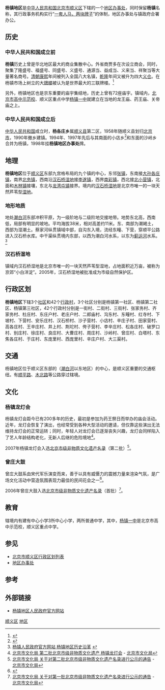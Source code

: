 {{中国乡级行政区
|景观照片文件名 = 杨镇大集 - panoramio.jpg
|景观照片描述 = 2008年1月的杨镇大集
|汉语拼音 = Yangzhen Diqu
|其他语言 = 
|其他语言名称 = 
|旧称 = 
|地名出处 = 
|位置图文件名 = YangzhenBeijingLocation.jpg
|位置图描述 = '''杨镇地区'''在[[北京市|北京市]]和在[[顺义区|顺义区]]的位置<br />其中黄色区域表示顺义区<br />红色区域表示杨镇地区
|自定义图片 = 
|建置时间 = 
|政府驻地 = '''杨镇'''府前街3号
|毗邻行政区 = [[北小营镇|北小营镇]]、[[南彩镇|南彩镇]]、[[李遂镇|李遂镇]]、[[北务镇|北务镇]]、[[大孙各庄镇|大孙各庄镇]]、[[张镇_(北京市)|张镇]]、[[龙湾屯镇|龙湾屯镇]]、[[木林镇|木林镇]]
|上级行政区 = [[北京市|北京市]][[顺义区|顺义区]]
|地理坐标 = {{coord|40|8|59|N|116|49|18|E|region:CN}}
|总面积 = 96平方公里
|总人口 = 
|总人口年份 = 
|户籍人口 = 46949人<ref>{{Cite web |url=http://www.xzqh.org/old/quhua/11bj/0113sy.htm |title=行政区划网 北京市顺义区 |access-date=2011-01-27 |archive-date=2010-07-06 |archive-url=https://web.archive.org/web/20100706053103/http://www.xzqh.org/old/quhua/11bj/0113sy.htm |dead-url=no }}</ref>
|户籍人口年份 = 2000年 
|常住人口 = 约60000人<ref>[http://www.yangzhen.bjshy.gov.cn/level3.jsp?id=20975 杨镇人民政府官方网站 杨镇概况] {{webarchive|url=https://web.archive.org/web/20160304205738/http://www.yangzhen.bjshy.gov.cn/level3.jsp?id=20975 |date=2016-03-04 }}</ref>
|常住人口年份 = 2009年
|人口密度 = 约620人/平方公里
|GDP = 
|GDP年份 = 
|邮政编码 = 101309
|电话区号 = 10
|官方网站 = http://www.yangzhen.bjshy.gov.cn
|网站名称 = 
|11/01/13/006/000}}

'''杨镇地区'''是[[中华人民共和国|中华人民共和国]][[北京市|北京市]][[顺义区|顺义区]]下辖的一个[[地区办事处|地区办事处]]，同时保留'''杨镇'''名称，其行政事务机构实行“[[一套人马，两块牌子|一套人马，两块牌子]]”的体制，地区办事处与镇政府合署办公。

== 历史 ==
=== 中华人民共和国成立前 ===
'''杨镇'''历史上曾是华北地区最大的商业集散中心。外省商贾多在次设立商会，同时，聚集了隆盛号、福盛号、同盛号、义盛号、通源当、益成当、义来当、祥聚当等大量著名商号。[[清朝|清朝]][[康熙|康熙]]年间被列入全国八大名镇，[[乾隆|乾隆]]年间又被升为四大[[义仓|义仓]]。在杨镇市场上树立的大[[牌楼|牌楼]]被认为是世界最大的三联牌楼。<ref>{{Cite web |url=http://www.bjshy.gov.cn/Item/30052.aspx |title=顺义网城 杨镇 |access-date=2011-01-27 |archive-date=2017-09-14 |archive-url=https://web.archive.org/web/20170914020859/http://www.bjshy.gov.cn/Item/30052.aspx |dead-url=no }}</ref>

另外，杨镇地区也是京东重要的庙宇集结地，历史上曾有72座庙宇。镇域内，[[北京市高中示范校|北京市高中示范校]]、顺义区重点中学[[杨镇一中|杨镇一中]]就建立在当地的龙王庙、药王庙、关帝庙之上。
=== 中华人民共和国成立后 ===
[[中华人民共和国|中华人民共和国]]成立时，'''杨各庄乡'''属[[顺义县|顺义县]]第二区，1958年随顺义县划归[[北京市|北京市]]，1990年撤乡建镇。1994年、1997年先后与其南面的小店乡<ref>{{cite journal|author=李丽珍; 吴为|title=调整部分乡镇行政区划|journal=北京年鉴|year=1995|issn=1002-3658|publisher=北京年鉴社|pages=126}}</ref>和东面的沙岭乡合并为杨镇，1998年挂'''杨镇地区办事处'''牌。

== 地理 ==
'''杨镇地区'''位于[[顺义区|顺义区]]东部九宫格布局的九个镇的中心，东邻[[张镇_(北京市)|张镇]]，东南接[[大孙各庄镇|大孙各庄镇]]，南界[[北务镇|北务镇]]，西南沿[[汉石桥湿地|汉石桥湿地]]接[[李遂镇|李遂镇]]，西界[[南彩镇|南彩镇]]，西北接[[北小营镇|北小营镇]]，北面和[[木林镇|木林镇]]接壤，东北与[[龙湾屯镇|龙湾屯镇]]接界。境内的[[汉石桥湿地|汉石桥湿地]]是北京市唯一的一块天然芦苇型[[湿地|湿地]]。
=== 地形地质 ===
地处[[潮白河|潮白河]]东部冲积平原，为一级阶地与二级阶地交接地带。地势东北高，西南低，局部有明显的坡地。平均海拔38米，相对高差约11米。东、南部为潮褐土，西部为湿潮土。蔡家河纵贯镇域中部，自沟东入境，流经东疃、下营，穿顺平公路进入汉石桥水库。中干渠纵贯境内东部，以西为潮白河水系，以东为[[蓟运河|蓟运河]]水系。<ref>[http://www.yangzhen.bjshy.gov.cn/level3.jsp?id=20974 杨镇人民政府官方网站 杨镇地区历史沿革] {{webarchive|url=https://web.archive.org/web/20160304104330/http://www.yangzhen.bjshy.gov.cn/level3.jsp?id=20974 |date=2016-03-04 }}</ref>

=== 汉石桥湿地 ===
镇域内汉石桥湿地是北京市唯一的一块天然芦苇型湿地，占地面积近万亩，被称为京郊“小白洋淀”。2005年，汉石桥湿地被批准成为市级自然保护区。
== 行政区划 ==
'''杨镇地区'''下辖3个[[社区|社区]]和42个[[行政村|行政村]]，3个社区分别是杨镇第一社区、杨镇第二社区、杨镇第三社区，42个行政村分别是一街村、二街村、三街村、张家务村、齐家务村、杜庄村、东庄户村、老庄户村、二郎庙村、沟东村、东疃村、红寺村、下坡村、下营村、安乐庄村、汉石桥村、沙子营村、小店村、辛庄子村、田家营村、高各庄村、王辛庄村、井上村、荆坨村、侉子营村、李辛庄村、松各庄村、破罗口村、别庄村、徐庄村、良庄村、大曹庄村、周庄村、沙岭村、曾庄村、白塔村、东焦各庄村、于庄村、东庞里村、西庞里村、辛庄户村、大三渠村。
== 交通 ==
杨镇地区位于顺义区东部的（[[潮白河|潮白河]]以东地区）的中心，是顺义区重要的交通枢纽。有[[顺平路|顺平路]]、[[木北路|木北路]]等公路穿过辖境。
== 文化 ==
=== 杨镇龙灯会 ===
杨镇龙灯会距今已有200多年的历史，最初是参加为药王祭日而举办的庙会活动。近年，龙灯会恢复了演出，也经常受到各种大型活动的邀请，但仅靠这些演出无法维持龙灯会的正常运转；同时，年轻人对龙灯会已逐渐丧失兴趣，龙灯会同样陷入了艺人年龄结构老化，无新人后继的危险境地<ref>[http://www.bjwh.gov.cn/401/2007_4_29/1_401_36355_207_0_1177836212078.html 北京市文化局 第二批北京市级非物质文化遗产 杨镇龙灯会] {{webarchive|url=https://web.archive.org/web/20080820064904/http://www.bjwh.gov.cn/401/2007_4_29/1_401_36355_207_0_1177836212078.html |date=2008-08-20 }} - [[北京市文化局|北京市文化局]]</ref>。

2007年杨镇龙灯会入选[[北京市级非物质文化遗产名录|北京市级非物质文化遗产名录]]（第二批）<ref>[http://www.bjwh.gov.cn/bequest2.htm 北京市文化局 关于对第二批北京市级非物质文化遗产名录进行公示的通告] {{webarchive|url=https://web.archive.org/web/20080705184727/http://www.bjwh.gov.cn/bequest2.htm |date=2008-07-05 }} - [[北京市文化局|北京市文化局]]</ref>。

=== 曾庄大鼓 ===
曾庄大鼓系由宋代军乐演变而来，善于以具有威慑力的震撼力量来渲染气氛，是广场文化活动中营造氛围表现力最佳的民间花会之一<ref>{{Cite web |url=http://www.bjshy.gov.cn/Item/25009.aspx |title=顺义网城 曾庄大鼓 |access-date=2011-01-27 |archive-date=2016-03-04 |archive-url=https://web.archive.org/web/20160304110323/http://www.bjshy.gov.cn/Item/25009.aspx |dead-url=no }}</ref>。

2006年曾庄大鼓入选[[北京市级非物质文化遗产名录|北京市级非物质文化遗产名录]]（首批）<ref>[http://www.bjwh.gov.cn/bequest.htm  北京市文化局 关于对第一批北京市级非物质文化遗产名录进行公示的通告] {{webarchive|url=https://web.archive.org/web/20081011170641/http://www.bjwh.gov.cn/bequest.htm |date=2008-10-11 }} - [[北京市文化局|北京市文化局]]</ref>。

== 教育 ==
辖境内有建有中心小学3所中心小学，两所普通中学，其中，[[杨镇一中|杨镇一中]]是北京市高中示范校，顺义区重点中学。

== 参见 ==
* [[北京市顺义区行政区划列表|北京市顺义区行政区划列表]]
* [[地区办事处|地区办事处]]

== 参考 ==

{{Reflist|2}}

== 外部链接 ==
* [https://web.archive.org/web/20120331001618/http://www.yangzhen.bjshy.gov.cn/ 杨镇地区人民政府官方网站]

{{顺义区行政区划}}

[[Category:北京市地区|顺义区]]
[[Category:顺义区行政区划|地区]]